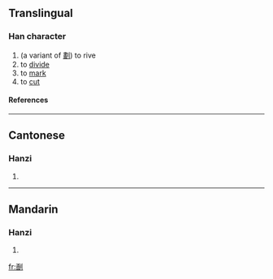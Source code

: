 ==Translingual==
===Han character===
{{Han char|rad=刀|as=08|sn=10|four=|canj=一山中弓 (MULN)}}
# (a variant of [[劃]]) to rive
# to [[divide]]
# to [[mark]]
# to [[cut]]
====References====
{{Han ref|kx=0141.411|uh=34F0|ud=13552}}

----
==Cantonese==
===Hanzi===
{{yue-hanzi|jyut=|y=wak6}}
# {{defn|Cantonese}}

----
==Mandarin==
===Hanzi===
{{cmn-hanzi|pin=[[huà]] (hua4)|wg=hua<sup>4</sup>}}
# {{defn|Mandarin}}

[[fr:㓰]]